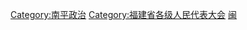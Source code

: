 [[Category:南平政治|Category:南平政治]]
[[Category:福建省各级人民代表大会|Category:福建省各级人民代表大会]]
[[Category:设区的市人民代表大会|闽]]
